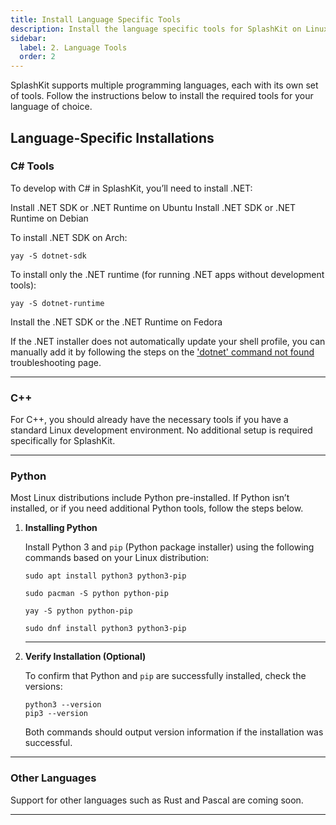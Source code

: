 ```yaml
---
title: Install Language Specific Tools
description: Install the language specific tools for SplashKit on Linux.
sidebar:
  label: 2. Language Tools
  order: 2
---
```



SplashKit supports multiple programming languages, each with its own set of tools. Follow the instructions below to install the required tools for your language of choice.

## Language-Specific Installations

### C# Tools

To develop with C# in SplashKit, you’ll need to install .NET:

<Tabs syncKey="linux-distro">
<TabItem label="Ubuntu/Debian">

<LinkButton icon="external" href="https://learn.microsoft.com/en-us/dotnet/core/install/linux-ubuntu" target="_blank">Install .NET SDK or .NET Runtime on Ubuntu</LinkButton>
<LinkButton icon="external" href="https://learn.microsoft.com/en-us/dotnet/core/install/linux-debian" target="_blank">Install .NET SDK or .NET Runtime on Debian</LinkButton>

</TabItem>
<TabItem label="Arch">

To install .NET SDK on Arch:

```shell
yay -S dotnet-sdk
```

To install only the .NET runtime (for running .NET apps without development tools):

```shell
yay -S dotnet-runtime
```

</TabItem>
<TabItem label="Fedora">

<LinkButton icon="external" href="https://learn.microsoft.com/en-us/dotnet/core/install/linux-fedora" target="_blank">Install the .NET SDK or the .NET Runtime on Fedora</LinkButton>

</TabItem>
</Tabs>

If the .NET installer does not automatically update your shell profile, you can manually add it by following the steps on the ['dotnet' command not found](/troubleshoot/linux/issue-6-dotnet-not-found) troubleshooting page.

---

### C++

For C++, you should already have the necessary tools if you have a standard Linux development environment. No additional setup is required specifically for SplashKit.

---

### Python

Most Linux distributions include Python pre-installed. If Python isn’t installed, or if you need additional Python tools, follow the steps below.

<Steps>

1. **Installing Python**

    Install Python 3 and `pip` (Python package installer) using the following commands based on your Linux distribution:

    <Tabs syncKey="linux-distro">
    <TabItem label="Ubuntu/Debian">

    ```shell
    sudo apt install python3 python3-pip
    ```

    </TabItem>

    <TabItem label="Arch">
    <Tabs syncKey="package-manager">
    <TabItem label="With pacman">

    ```shell
    sudo pacman -S python python-pip
    ```

    </TabItem>
    <TabItem label="With yay">

    ```shell
    yay -S python python-pip
    ```

    </TabItem>
    </Tabs>
    </TabItem>

    <TabItem label="Fedora">

    ```shell
    sudo dnf install python3 python3-pip
    ```

    </TabItem>
    </Tabs>

   ---

2. **Verify Installation (Optional)**

    To confirm that Python and `pip` are successfully installed, check the versions:

    ```shell
    python3 --version
    pip3 --version
    ```

    Both commands should output version information if the installation was successful.

</Steps>

---

### Other Languages

Support for other languages such as Rust and Pascal are coming soon.

---
